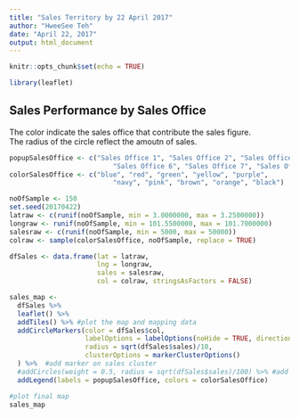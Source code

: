 ```yaml
---
title: "Sales Territory by 22 April 2017"
author: "HweeSee Teh"
date: "April 22, 2017"
output: html_document
---
```


```r
knitr::opts_chunk$set(echo = TRUE)
```

```r
library(leaflet)
```  

## Sales Performance by Sales Office  
The color indicate the sales office that contribute the sales figure.  
The radius of the circle reflect the amoutn of sales.  
```r
popupSalesOffice <- c("Sales Office 1", "Sales Office 2", "Sales Office 3", "Sales Office 4", "Sales Office 5",
                          "Sales Office 6", "Sales Office 7", "Sales Office 8", "Sales Office 9", "Sales Office 10")
colorSalesOffice <- c("blue", "red", "green", "yellow", "purple", 
                          "navy", "pink", "brown", "orange", "black")

noOfSample <- 150
set.seed(20170422)
latraw <- c(runif(noOfSample, min = 3.0000000, max = 3.2500000))
longraw <- runif(noOfSample, min = 101.5500000, max = 101.7000000)
salesraw <- c(runif(noOfSample, min = 5000, max = 50000))
colraw <- sample(colorSalesOffice, noOfSample, replace = TRUE)

dfSales <- data.frame(lat = latraw, 
                      lng = longraw,
                      sales = salesraw,
                      col = colraw, stringsAsFactors = FALSE)

sales_map <- 
  dfSales %>%
  leaflet() %>% 
  addTiles() %>% #plot the map and mapping data
  addCircleMarkers(color = dfSales$col, 
                   labelOptions = labelOptions(noHide = TRUE, direction = 'right', textOnly = TRUE),
                   radius = sqrt(dfSales$sales)/10,
                   clusterOptions = markerClusterOptions()
  ) %>%  #add marker on sales cluster
  #addCircles(weight = 0.5, radius = sqrt(dfSales$sales)/100) %>% #add marker on sales figure
  addLegend(labels = popupSalesOffice, colors = colorSalesOffice)

#plot final map
sales_map
```  


